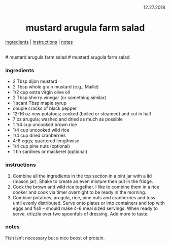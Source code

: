 <p align="right">12.27.2018</p>

<h1 align="center">mustard arugula farm salad</h1>

<div align="center">
  <a href="#ingredients">ingredients</a> | 
  <a href="#instructions">instructions</a> | 
  <a href="#notes">notes</a>
</div>
<br>
# mustard arugula farm salad
# mustard arugula farm salad

### ingredients
- 2 Tbsp dijon mustard
- 2 Tbsp whole grain mustard (e.g., Maille)
- 1/2 cup extra virgin olive oil
- 2 Tbsp sherry vinegar (or something similar)
- 1 scant Tbsp maple syrup
- couple cracks of black pepper
- 12-16 oz new potatoes; cooked (boiled or steamed) and cut in half
- 7 oz arugula; washed and dried as much as possible
- 1 1/4 cup uncooked brown rice
- 1/4 cup uncooked wild rice
- 1/4 cup dried cranberries
- 4-6 eggs; quartered lengthwise
- 1/4 cup pine nuts (optional)
- 1 tin sardines or mackerel (optional)

### instructions
1. Combine all the ingredients in the top section in a pint jar with a lid (mason jar).  Shake to create an even mixture then put in the fridge. 
1. Cook the brown and wild rice together.  I like to combine them in a rice cooker and cook via timer overnight to be ready in the morning.
1. Combine potatoes, arugula, rice, pine nuts and cranberries and toss until evenly distributed.  Serve onto plates or into containers
and top with eggs and fish -- should make 4-6 meal sized servings.  When ready to serve, drizzle over two spoonfuls of dressing.  Add more to taste.

### notes
Fish isn't necessary but a nice boost of protein.
